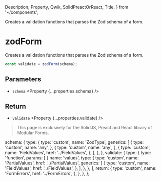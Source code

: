   Description,
  Property,
  Qwik,
  SolidPreactOrReact,
  Title,
} from '~/components';

<Title>zodForm</Title>
<Description>
  Creates a validation functions that parses the Zod schema of a form.
</Description>

# zodForm

<SolidPreactOrReact block>

Creates a validation functions that parses the Zod schema of a form.

```ts
const validate = zodForm(schema);
```

## Parameters

- `schema` <Property {...properties.schema} />

## Return

- `validate` <Property {...properties.validate} />

</SolidPreactOrReact>

<Qwik block>

<HttpStatusCode code={404} />

> This page is exclusively for the SolidJS, Preact and React library of Modular Forms.

</Qwik>

  schema: {
    type: {
      type: 'custom',
      name: 'ZodType',
      generics: [
        {
          type: 'custom',
          name: 'any',
        },
        {
          type: 'custom',
          name: 'any',
        },
        {
          type: 'custom',
          name: 'FieldValues',
          href: '../FieldValues',
        },
      ],
    },
  },
  validate: {
    type: {
      type: 'function',
      params: [
        {
          name: 'values',
          type: {
            type: 'custom',
            name: 'PartialValues',
            href: '../PartialValues',
            generics: [
              {
                type: 'custom',
                name: 'FieldValues',
                href: '../FieldValues',
              },
            ],
          },
        },
      ],
      return: {
        type: 'custom',
        name: 'FormErrors',
        href: '../FormErrors',
      },
    },
  },
};
